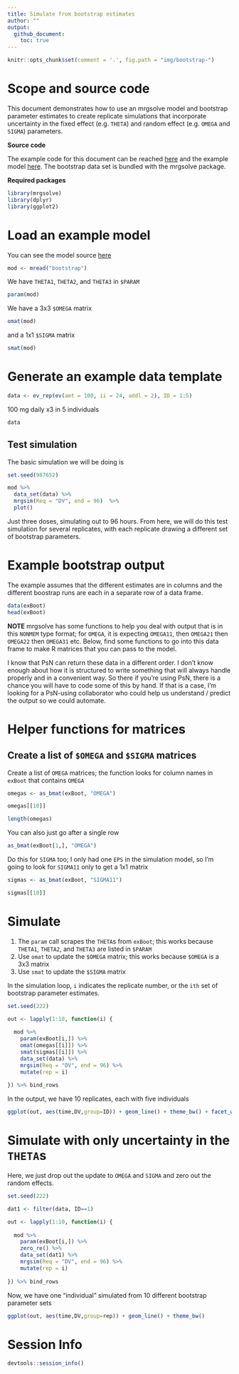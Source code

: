 ```yaml
---
title: Simulate from bootstrap estimates
author: ""
output: 
  github_document:
    toc: true
---
```



```r
knitr::opts_chunk$set(comment = '.', fig.path = "img/bootstrap-")
```

# Scope and source code


This document demonstrates how to use an mrgsolve model and bootstrap 
parameter estimates to create replicate simulations that incorporate
uncertainty in the fixed effect (e.g. `THETA`) and random effect (e.g.
`OMEGA` and `SIGMA`) parameters.

__Source code__ 

The example code for this document can be reached [here](bootstrap.Rmd) and 
the example model [here](bootstrap.cpp).  The bootstrap data set is bundled
with the mrgsolve package.


__Required packages__
```r
library(mrgsolve)
library(dplyr)
library(ggplot2)
```


# Load an example model

You can see the model source [here](bootstrap.cpp)
```r
mod <- mread("bootstrap")
```

We have `THETA1`, `THETA2`, and `THETA3` in `$PARAM`

```r
param(mod)
```

We have a 3x3 `$OMEGA` matrix
```r
omat(mod)
```

and a 1x1 `$SIGMA` matrix
```r
smat(mod)
```

# Generate an example data template

```r
data <- ev_rep(ev(amt = 100, ii = 24, addl = 2), ID = 1:5)
```

100 mg daily x3 in 5 individuals

```r
data
```


## Test simulation


The basic simulation we will be doing is
```r
set.seed(987652)

mod %>%
  data_set(data) %>%
  mrgsim(Req = "DV", end = 96)  %>% 
  plot()
```

Just three doses, simulating out to 96 hours.  From here, we will do this 
test simulation for several replicates, with each replicate drawing a different
set of bootstrap parameters.

# Example bootstrap output

The example assumes that the different estimates are in 
columns and the different boostrap runs are each 
in a separate row of a data frame.

```r
data(exBoot)
head(exBoot)
```


__NOTE__ mrgsolve has some
 functions to help you deal with 
output that is in this `NONMEM` type format; for 
`OMEGA`, it is expecting `OMEGA11`, then `OMEGA21`
then `OMEGA22`  then `OMEGA31` etc.  Below, find
some functions to go into this data frame to 
make R matrices that you can pass to the 
model. 

I know that PsN can return these data in a 
different order.  I don't know enough about 
how it is structured to write something that 
will always handle properly and in a convenient
way.  So there if you're using PsN, there is a chance
you will have to code some of this by hand.  If that
is a case, I'm looking for a PsN-using collaborator
who could help us understand / predict the 
output so we could automate. 


# Helper functions for matrices

## Create a list of `$OMEGA` and `$SIGMA` matrices

Create a list of `OMEGA` matrices; the function looks for column
names in `exBoot` that contains `OMEGA`
```r
omegas <- as_bmat(exBoot, "OMEGA")
```

```r
omegas[[10]]
```

```r
length(omegas)
```

You can also just go after a single row
```r
as_bmat(exBoot[1,], "OMEGA")
```


Do this for `SIGMA` too; I only had one `EPS` in the 
simulation model, so I'm going to look for `SIGMA11` only
to get a 1x1 matrix
```r
sigmas <- as_bmat(exBoot, "SIGMA11")

sigmas[[10]]
```

# Simulate

1.  The `param` call scrapes the `THETA`s from `exBoot`; this works
because `THETA1`, `THETA2`, and `THETA3` are listed in `$PARAM`
1.  Use `omat` to update the `$OMEGA` matrix; this works because
`$OMEGA` is a 3x3 matrix
1.  Use `smat` to update the `$SIGMA` matrix

In the simulation loop, `i` indicates the replicate number, or the `ith`
set of bootstrap parameter estimates.

```r
set.seed(222)

out <- lapply(1:10, function(i) {
  
  mod %>%
    param(exBoot[i,]) %>%
    omat(omegas[[i]]) %>%
    smat(sigmas[[i]]) %>%
    data_set(data) %>%
    mrgsim(Req = "DV", end = 96) %>%
    mutate(rep = i)
  
}) %>% bind_rows
```


In the output, we have 10 replicates, each with five individuals
```r
ggplot(out, aes(time,DV,group=ID)) + geom_line() + theme_bw() + facet_wrap(~rep)
```

# Simulate with only uncertainty in the `THETA`s

Here, we just drop out the update to `OMEGA` and `SIGMA` and 
zero out the random effects.

```r
set.seed(222)

dat1 <- filter(data, ID==1)

out <- lapply(1:10, function(i) {
  
  mod %>%
    param(exBoot[i,]) %>%
    zero_re() %>%
    data_set(dat1) %>%
    mrgsim(Req = "DV", end = 96) %>%
    mutate(rep = i)
  
}) %>% bind_rows
```

Now, we have one "individual" simulated from 10 different bootstrap 
parameter sets

```r
ggplot(out, aes(time,DV,group=rep)) + geom_line() + theme_bw() 
```

# Session Info
```r
devtools::session_info()
```

